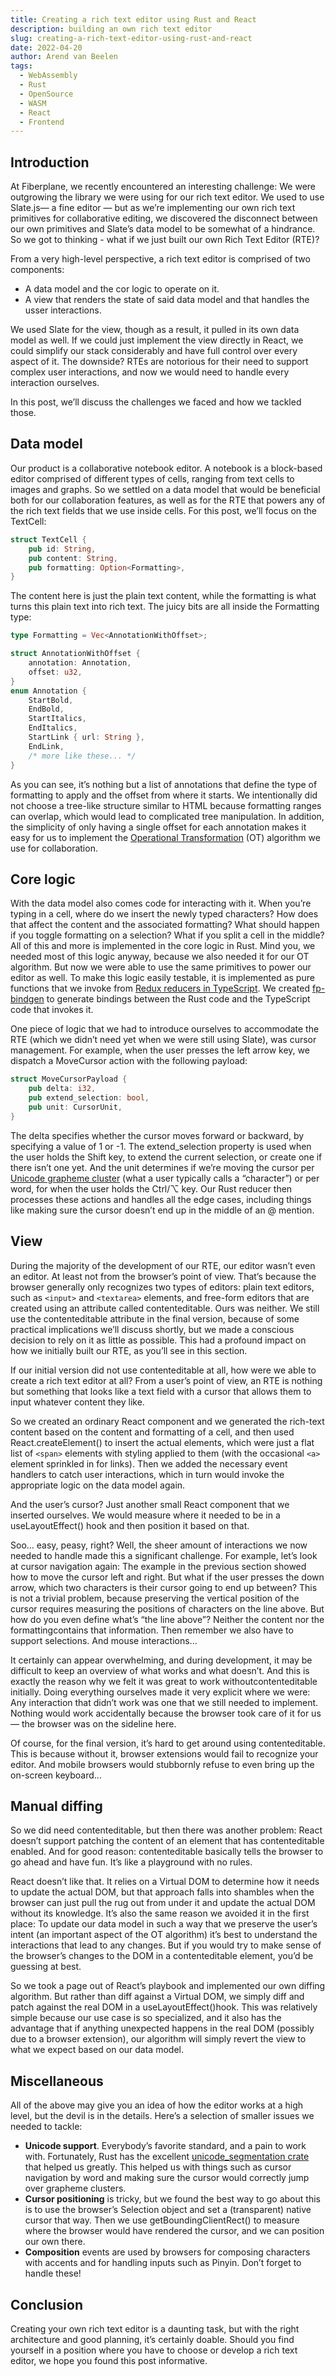 ```yaml
---
title: Creating a rich text editor using Rust and React
description: building an own rich text editor
slug: creating-a-rich-text-editor-using-rust-and-react
date: 2022-04-20
author: Arend van Beelen
tags:
  - WebAssembly
  - Rust
  - OpenSource
  - WASM
  - React
  - Frontend
---
```


## Introduction

At Fiberplane, we recently encountered an interesting challenge: We were outgrowing the library we were using for our rich text editor. We used to use Slate.js— a fine editor — but as we’re implementing our own rich text primitives for collaborative editing, we discovered the disconnect between our own primitives and Slate’s data model to be somewhat of a hindrance. So we got to thinking - what if we just built our own Rich Text Editor (RTE)?

From a very high-level perspective, a rich text editor is comprised of two components:

- A data model and the cor logic to operate on it.
- A view that renders the state of said data model and that handles the usser interactions.

We used Slate for the view, though as a result, it pulled in its own data model as well. If we could just implement the view directly in React, we could simplify our stack considerably and have full control over every aspect of it. The downside? RTEs are notorious for their need to support complex user interactions, and now we would need to handle every interaction ourselves.

In this post, we’ll discuss the challenges we faced and how we tackled those.

## Data model

Our product is a collaborative notebook editor. A notebook is a block-based editor comprised of different types of cells, ranging from text cells to images and graphs. So we settled on a data model that would be beneficial both for our collaboration features, as well as for the RTE that powers any of the rich text fields that we use inside cells. For this post, we’ll focus on the TextCell:

```rust
struct TextCell {
    pub id: String,
    pub content: String,
    pub formatting: Option<Formatting>,
}
```

The content here is just the plain text content, while the formatting is what turns this plain text into rich text. The juicy bits are all inside the Formatting type:

```rust
type Formatting = Vec<AnnotationWithOffset>;

struct AnnotationWithOffset {
    annotation: Annotation,
    offset: u32,
}
enum Annotation {
    StartBold,
    EndBold,
    StartItalics,
    EndItalics,
    StartLink { url: String },
    EndLink,
    /* more like these... */
}
```

As you can see, it’s nothing but a list of annotations that define the type of formatting to apply and the offset from where it starts. We intentionally did not choose a tree-like structure similar to HTML because formatting ranges can overlap, which would lead to complicated tree manipulation. In addition, the simplicity of only having a single offset for each annotation makes it easy for us to implement the [Operational Transformation](https://en.wikipedia.org/wiki/Operational_transformation) (OT) algorithm we use for collaboration.

## Core logic

With the data model also comes code for interacting with it. When you’re typing in a cell, where do we insert the newly typed characters? How does that affect the content and the associated formatting? What should happen if you toggle formatting on a selection? What if you split a cell in the middle? All of this and more is implemented in the core logic in Rust.
Mind you, we needed most of this logic anyway, because we also needed it for our OT algorithm. But now we were able to use the same primitives to power our editor as well.
To make this logic easily testable, it is implemented as pure functions that we invoke from [Redux reducers in TypeScript](https://fiberplane.com/blog/writing-redux-reducers-in-rust). We created [fp-bindgen](https://github.com/fiberplane/fp-bindgen/) to generate bindings between the Rust code and the TypeScript code that invokes it.

One piece of logic that we had to introduce ourselves to accommodate the RTE (which we didn’t need yet when we were still using Slate), was cursor management. For example, when the user presses the left arrow key, we dispatch a MoveCursor action with the following payload:

```rust
struct MoveCursorPayload {
    pub delta: i32,
    pub extend_selection: bool,
    pub unit: CursorUnit,
}
```

The delta specifies whether the cursor moves forward or backward, by specifying a value of 1 or -1. The extend_selection property is used when the user holds the Shift key, to extend the current selection, or create one if there isn’t one yet. And the unit determines if we’re moving the cursor per [Unicode grapheme cluster](https://www.unicode.org/reports/tr29/#Grapheme_Cluster_Boundaries) (what a user typically calls a “character”) or per word, for when the user holds the Ctrl/⌥ key. Our Rust reducer then processes these actions and handles all the edge cases, including things like making sure the cursor doesn’t end up in the middle of an @ mention.

## View

During the majority of the development of our RTE, our editor wasn’t even an editor. At least not from the browser’s point of view. That’s because the browser generally only recognizes two types of editors: plain text editors, such as `<input>` and `<textarea>` elements, and free-form editors that are created using an attribute called contenteditable. Ours was neither. We still use the contenteditable attribute in the final version, because of some practical implications we’ll discuss shortly, but we made a conscious decision to rely on it as little as possible. This had a profound impact on how we initially built our RTE, as you’ll see in this section.

If our initial version did not use contenteditable at all, how were we able to create a rich text editor at all? From a user’s point of view, an RTE is nothing but something that looks like a text field with a cursor that allows them to input whatever content they like.

So we created an ordinary React component and we generated the rich-text content based on the content and formatting of a cell, and then used React.createElement() to insert the actual elements, which were just a flat list of `<span>` elements with styling applied to them (with the occasional `<a>` element sprinkled in for links). Then we added the necessary event handlers to catch user interactions, which in turn would invoke the appropriate logic on the data model again.

And the user’s cursor? Just another small React component that we inserted ourselves. We would measure where it needed to be in a useLayoutEffect() hook and then position it based on that.

Soo... easy, peasy, right? Well, the sheer amount of interactions we now needed to handle made this a significant challenge. For example, let’s look at cursor navigation again: The example in the previous section showed how to move the cursor left and right. But what if the user presses the down arrow, which two characters is their cursor going to end up between? This is not a trivial problem, because preserving the vertical position of the cursor requires measuring the positions of characters on the line above. But how do you even define what’s “the line above”? Neither the content nor the formattingcontains that information. Then remember we also have to support selections. And mouse interactions...

It certainly can appear overwhelming, and during development, it may be difficult to keep an overview of what works and what doesn’t. And this is exactly the reason why we felt it was great to work withoutcontenteditable initially. Doing everything ourselves made it very explicit where we were: Any interaction that didn’t work was one that we still needed to implement. Nothing would work accidentally because the browser took care of it for us — the browser was on the sideline here.

Of course, for the final version, it’s hard to get around using contenteditable. This is because without it, browser extensions would fail to recognize your editor. And mobile browsers would stubbornly refuse to even bring up the on-screen keyboard...

## Manual diffing

So we did need contenteditable, but then there was another problem: React doesn’t support patching the content of an element that has contenteditable enabled. And for good reason: contenteditable basically tells the browser to go ahead and have fun. It’s like a playground with no rules.

React doesn’t like that. It relies on a Virtual DOM to determine how it needs to update the actual DOM, but that approach falls into shambles when the browser can just pull the rug out from under it and update the actual DOM without its knowledge. It’s also the same reason we avoided it in the first place: To update our data model in such a way that we preserve the user’s intent (an important aspect of the OT algorithm) it’s best to understand the interactions that lead to any changes. But if you would try to make sense of the browser’s changes to the DOM in a contenteditable element, you’d be guessing at best.

So we took a page out of React’s playbook and implemented our own diffing algorithm. But rather than diff against a Virtual DOM, we simply diff and patch against the real DOM in a useLayoutEffect()hook. This was relatively simple because our use case is so specialized, and it also has the advantage that if anything unexpected happens in the real DOM (possibly due to a browser extension), our algorithm will simply revert the view to what we expect based on our data model.

## Miscellaneous

All of the above may give you an idea of how the editor works at a high level, but the devil is in the details. Here’s a selection of smaller issues we needed to tackle:

- **Unicode support**. Everybody’s favorite standard, and a pain to work with. Fortunately, Rust has the excellent [unicode_segmentation crate](https://crates.io/crates/unicode-segmentation) that helped us greatly. This helped us with things such as cursor navigation by word and making sure the cursor would correctly jump over grapheme clusters.
- **Cursor positioning** is tricky, but we found the best way to go about this is to use the browser’s Selection object and set a (transparent) native cursor that way. Then we use getBoundingClientRect() to measure where the browser would have rendered the cursor, and we can position our own there.
- **Composition** events are used by browsers for composing characters with accents and for handling inputs such as Pinyin. Don’t forget to handle these!

## Conclusion

Creating your own rich text editor is a daunting task, but with the right architecture and good planning, it’s certainly doable. Should you find yourself in a position where you have to choose or develop a rich text editor, we hope you found this post informative.
